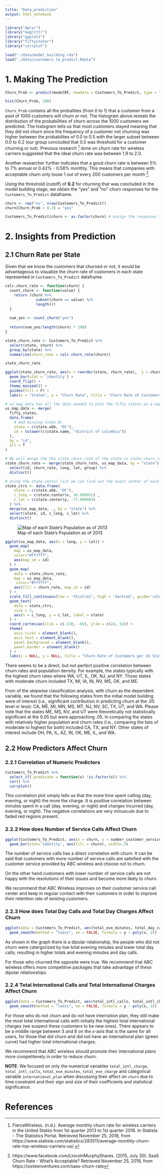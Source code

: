 ```yaml
---
title: "Data_prediction"
output: html_notebook
---
```


```r
library("dplyr")
library("magrittr")
library("ggplot2")
library("fiftystater")
library("corrplot")
```

```r
load("./data/model_building.rda")
load("./data/customers_to_predict.Rdata")
```

# 1. Making The Prediction 
```r
Churn_Prob <- predict(modelRF, newdata = Customers_To_Predict, type = "response")

hist(Churn_Prob, 100)
```

`Churn_Prob` contains all the probalities (from 0 to 1) that a customer from a pool of 1000 customers will churn or not. The histogram above reveals the distribution of the probabilities of churn across the 1000 customers we predicted. The histogram tells us that most customers stayed meaning that they did not churn since the frequency of a customer not churning was higher between the probabilites of 0.0 to 0.5 with the larger subset between 0.0 to 0.2 (our group concluded that 0.5 was threshold for a customer churning or not). Previous research [^1] done on churn rate for wireless carriers suggested that the ideal churn rate was between 1.9 to 2.0. 

Another researcher further indicates that a good churn rate is between 5% to 7% annual or 0.42% - 0.58% monthly. This means that companies with acceptable churn only loose 1 out of every 200 customers per month [^2].

Using the threshold (cutoff) of __0.2__ for churning that was concluded in the model building stage, we obtain the "yes" and "no" churn responses for the `Customers_To_Predict` dataframe.

```r
churn <- rep("no", nrow(Customers_To_Predict))
churn[Churn_Prob > 0.2] = "yes"

Customers_To_Predict$churn <- as.factor(churn) # Assign the responses into a variable called churn in the dataframe.
```

# 2. Insights from Prediction

## 2.1 Churn Rate per State

Given that we know the customers that churned or not, it would be advantageous to visualize the churn rate of customers in each state represented in `Customers_To_Predict` dataframe.

```r
calc.churn_rate <- function(churn) {
  count_churn <- function(value) {
    return (churn %>%
              subset(churn == value) %>%
              length())
  }
  
  num_yes <- count_churn("yes")
  
  return(num_yes/length(churn) * 100)
}

state_churn_rate <- Customers_To_Predict %>%
  select(state, churn) %>%
  group_by(state) %>%
  summarise(churn_rate = calc.churn_rate(churn))

state_churn_rate
```

```r
ggplot(state_churn_rate, aes(x = reorder(state, churn_rate),  y = churn_rate, fill = state)) +
  geom_bar(stat = 'identity') +
  coord_flip() +
  theme_minimal() +
  guides(fill = F) +
  labs(x = "States", y = "Churn Rate", title = "Churn Rate of Customers per US State")
```
```r
# us_map_data has all the data needed to plot the fifty states on a map
us_map_data <- merge(
  fifty_states,
  data.frame(
    # Add missing state DC
    state = c(state.abb, "DC"),
    id = tolower(c(state.name, "district of columbia"))
  ),
  by = "id",
  all = T
)
```

```r
# We will merge the the state_churn_rate of the state in state_churn_rate to the us_map_data
state_churn_rate <- merge(state_churn_rate, us_map_data, by = "state") %>%
  select(id, churn_rate, long, lat, group) %>%
  distinct()
```

```r
# Using the state.center list we can find out the exact center of each state
state_ctrs <- data.frame(
    state = c(state.abb, "DC"),
    c_long = c(state.center$x, 38.889931) ,
    c_lat = c(state.center$y, -77.009003)
  ) %>%
  merge(us_map_data, ., by = "state") %>%
  select(state, id, c_long, c_lat) %>%
  distinct()
```

![Map of each State's Population as of 2013](./data/images/Map_of_each_state's_population_as_of_2013.svg)

```r
ggplot(us_map_data, aes(x = long, y = lat)) +
  geom_map(
    map = us_map_data,
    color="#ffffff",
    aes(map_id = id)
  ) +
  geom_map(
    data = state_churn_rate,
    map = us_map_data,
     color="#ffffff",
    aes(fill = churn_rate, map_id = id)
  ) +
  scale_fill_continuous(low = 'thistle2', high = 'darkred', guide='colorbar') +
  geom_text(
    data = state_ctrs,
    size = 2,
    aes(x = c_long, y = c_lat, label = state)
  ) +
  coord_cartesian(xlim = c(-130, -65), ylim = c(24, 51)) +
  theme(
    axis.ticks = element_blank(),
    axis.text = element_blank(),
    panel.background = element_blank(),
    panel.border = element_blank()
  ) +
  labs(x = NULL, y = NULL, title = "Churn Rate of Customers per US State")
```

There seems to be a direct, but not perfect positive correlation between churn rates and population density. For example, the states typically with the highest churn rates where WA, UT, IL, OK, NJ, and NY. Those states with moderate churn included TX, MI, IA, IN, NV, MS, OK, and ME.  

From of the stepwise classification analysis, with churn as the dependent variable, we found that the following states from the initial model building were of interest (i.e., significant contribution in predicting churn at the .05 level or less): CA, ME, MI, MN, MS, MT, NJ, NV, SC, TX, UT, and WA.  Please note that the states ME, MS, NV, and UT were theoretically not statistically significant at the 0.05 but were approaching .05. In comparing the states with relatively higher population and churn rates (i.e., comparing the lists of moderate to highest for both) included CA, TX, and NY. Other states of interest include OH, PA, IL, AZ, IN, OK, ME, IL, and WA.


## 2.2 How Predictors Affect Churn

### 2.2.1 Correlation of Numeric Predictors
  
```r
Customers_To_Predict %>%
  select_if(.predicate = function(x) !is.factor(x)) %>%
  cor() %>%
  corrplot()
```

This correlation plot simply tells us that the more time spent calling (day, evening, or night) the more the charge. It is positive correlation between minutes spent in a call (day, evening, or night) and charges incurred (day, evening, or night). The negative correlations are very minuscule due to faded red regions present.

### 2.2.2 How does Number of Service Calls Affect Churn

```r
ggplot(Customers_To_Predict, aes(x = churn, y = number_customer_service_calls)) + 
  geom_bar(stat='identity', aes(fill = churn), width=.5)
```

The number of service calls has a direct correlation with churn. It can be said that customers with more number of service calls are satisfied with the customer service provided by ABC wireless and choose not to churn.

On the other hand customers with lower number of service calls are not happy with the resolutions of their issues and become more likely to churn.

We recommend that ABC Wireless improves on their customer service call center and keep in regular contact with their customers in order to improve their retention rate of existing customers.

### 2.2.3 How does Total Day Calls and Total Day Charges Affect Churn

```r
ggplot(data = Customers_To_Predict, aes(total_eve_minutes, total_day_calls, color = churn)) +
  geom_smooth(method = "loess", se = FALSE, formula = y ~ poly(x, 2))
```

As shown in the graph there is a dipolar relationship, the people who did not churn were catergorized by low total evening minutes and lower total day calls; resulting in higher totals and evening minutes and day calls. 

For those who churned the opposite were true. We recommend that ABC wireless offers more competitive packages that take advantage of these dipolar relationships

### 2.2.4 Total International Calls and Total International Charges Affect Churn

```r
ggplot(data = Customers_To_Predict, aes(total_intl_calls, total_intl_charge, color = churn:international_plan)) +
  geom_smooth(method = "loess", se = FALSE, formula = y ~ poly(x, 2))
```

For those who do not churn and do not have internation plan, they still make the most total international calls with initially the highest total international charges (we suspect these customers to be new ones). There appears to be a middle range between 3 and 8 on the x-axis that is the same for all users, for those that did churn and did not have an international plan (green curve) had higher total international charges.

We recommend that ABC wireless should promote their international plans more competitevely in order to reduce churn.

__NOTE__: We focused on only the numerical variables `total_intl_charge`, `total_intl_calls`, `total_eve_minutes`, `total_eve_charge` and categorical variable `international_plan` when discussing their affect on `churn` due to time constraint and their sign and size of their coefficients and statistical significance. 

# References

[^1]: FierceWireless. (n.d.). Average monthly churn rate for wireless carriers in the United States from 1st quarter 2013 to 1st quarter 2018. In Statista - The Statistics Portal. Retrieved November 25, 2018, from https://www.statista.com/statistics/283511/average-monthly-churn-rate-top-wireless-carriers-us/.
[^2]: https://www.facebook.com/LincolnMurphyShares. (2015, July 30). SaaS Churn Rate - What’s Acceptable? Retrieved November 25, 2018, from https://sixteenventures.com/saas-churn-rate
